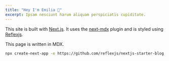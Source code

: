 ```yaml
---
title: "Hey I'm Emilia 👋"
excerpt: Ipsam nesciunt harum aliquam perspiciatis cupiditate.
---
```


This site is built with [Next.js](https://nextjs.org). It uses the [next-mdx](https://github.com/arshad/next-mdx) plugin and is styled using [Reflexjs](https://reflexjs.org).

This page is written in MDX.

```bash
npx create-next-app -e https://github.com/reflexjs/nextjs-starter-blog
```
